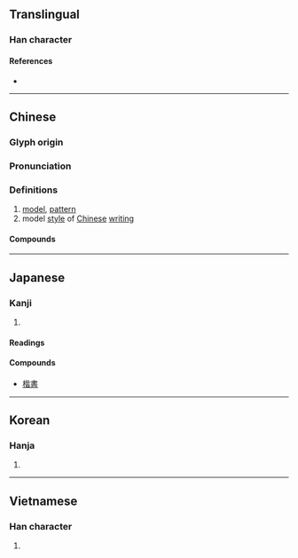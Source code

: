 {{character info/new}}
==Translingual==

===Han character===
{{Han char|rn=75|rad=木|as=09|sn=13|four=41961|canj=DPPA|ids=⿰木皆}}

====References====
* {{Han ref|kx=0542.050|dkj=15185|dj=0930.010|hdz=21246.130|uh=6977|ud=26999|bh=B7A2|bd=47010}}

----

==Chinese==
{{zh-forms}}

===Glyph origin===
{{Han etym}}

===Pronunciation===
{{zh-pron
|m=kǎi,jiē
|c=kaai2,gaai1
|mn=khái
|mc=y
|oc=y
|cat=n
}}

===Definitions===
{{zh-hanzi}}

# [[model]], [[pattern]]
# model [[style]] of [[Chinese]] [[writing]]

====Compounds====
{{zh-der|一代楷模|大楷|奉為楷模|小楷|工楷|恭楷|梁楷|楷則|楷式|楷書|楷模|楷法|楷隸|楷體|模楷|正楷|蠅頭小楷}}

----

==Japanese==

===Kanji===
{{ja-kanji|grade=|rs=木09}}

# {{defn|lang=ja|sort=木09}}

====Readings====
{{ja-readings
|on=かい
|kun=かた, のっと-る, ただしい
}}

====Compounds====
* [[楷書]]

----

==Korean==

===Hanja===
{{ko-hanja|hangeul=해|eumhun=|rv=hae|mr=hae|y=hay}}

# {{defn|lang=ko|sort=木09}}

----

==Vietnamese==

===Han character===
{{vi-readings|rs=木09| hanviet = [[giai]], [[khai]]}}

# {{defn|lang=vi|sort=木09}}